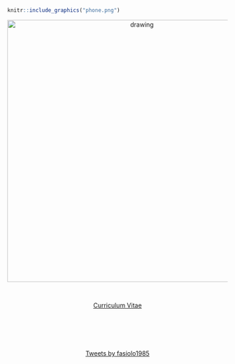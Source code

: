 
<br>

```r
knitr::include_graphics("phone.png")
```

<center>

<img src="phone.jpg" alt="drawing" style="width:600px;"/> 

</center>

<center>
[<i class="fa fa-envelope-o"></i>](mailto:matteo.fasiolo@bristol.ac.uk) \ \ \ \ [<i class="fa fa-institution"></i>](http://www.bristol.ac.uk/maths/people/matteo-fasiolo/index.html) \ \ \ [<i class="fa fa-graduation-cap"></i>](https://scholar.google.co.uk/citations?user=lu4oHaUAAAAJ&hl=en) \ \ \ [<i class="fa fa-twitter"></i>](https://twitter.com/fasiolo1985)
</center>

<center>
<a href="V_NOACCO_CV_02_07_2018#" class="download" title="CV">Curriculum Vitae</a>	

<br>
<br>



<br>

<a class="twitter-timeline" data-width="400" data-height="400" href="https://twitter.com/fasiolo1985?ref_src=twsrc%5Etfw">Tweets by fasiolo1985</a> <script async src="https://platform.twitter.com/widgets.js" charset="utf-8"></script>

